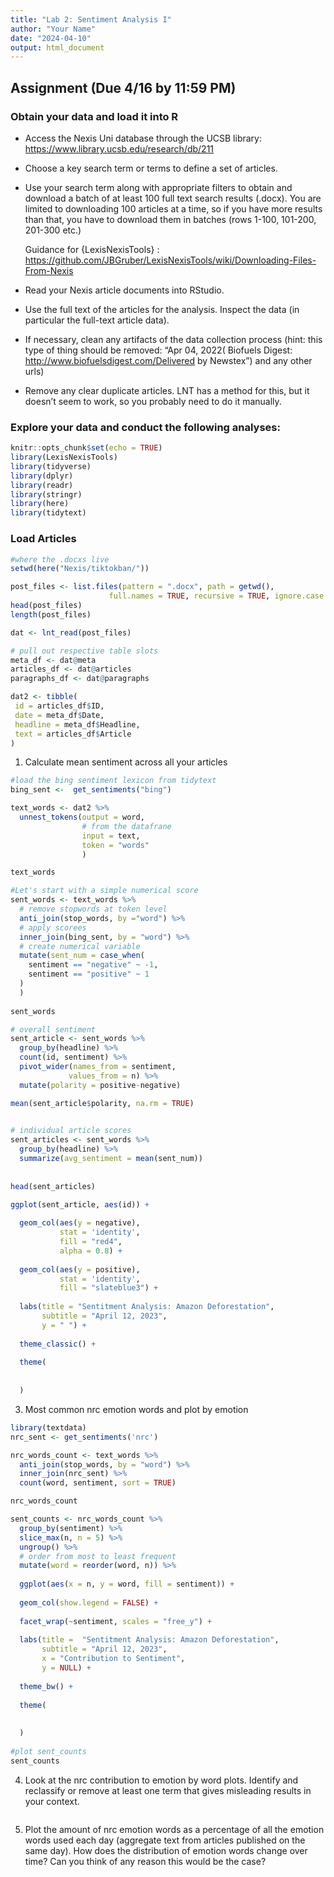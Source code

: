 ```yaml
---
title: "Lab 2: Sentiment Analysis I"
author: "Your Name"
date: "2024-04-10"
output: html_document
---
```


## Assignment (Due 4/16 by 11:59 PM)

### Obtain your data and load it into R

-   Access the Nexis Uni database through the UCSB library: <https://www.library.ucsb.edu/research/db/211>

-   Choose a key search term or terms to define a set of articles.

-   Use your search term along with appropriate filters to obtain and download a batch of at least 100 full text search results (.docx). You are limited to downloading 100 articles at a time, so if you have more results than that, you have to download them in batches (rows 1-100, 101-200, 201-300 etc.)

    Guidance for {LexisNexisTools} : <https://github.com/JBGruber/LexisNexisTools/wiki/Downloading-Files-From-Nexis>

-   Read your Nexis article documents into RStudio.

-   Use the full text of the articles for the analysis. Inspect the data (in particular the full-text article data).

```{=html}
<!-- -->
```
-   If necessary, clean any artifacts of the data collection process (hint: this type of thing should be removed: "Apr 04, 2022( Biofuels Digest: <http://www.biofuelsdigest.com/Delivered> by Newstex") and any other urls)

-   Remove any clear duplicate articles. LNT has a method for this, but it doesn't seem to work, so you probably need to do it manually.

### Explore your data and conduct the following analyses:

```r
knitr::opts_chunk$set(echo = TRUE)
library(LexisNexisTools)
library(tidyverse)
library(dplyr)
library(readr)
library(stringr)
library(here)
library(tidytext)
```


### Load Articles 
```r
#where the .docxs live
setwd(here("Nexis/tiktokban/"))

post_files <- list.files(pattern = ".docx", path = getwd(),
                      full.names = TRUE, recursive = TRUE, ignore.case = TRUE)
head(post_files)
length(post_files)
```

```r
dat <- lnt_read(post_files)

# pull out respective table slots
meta_df <- dat@meta
articles_df <- dat@articles
paragraphs_df <- dat@paragraphs

dat2 <- tibble(
 id = articles_df$ID,
 date = meta_df$Date,
 headline = meta_df$Headline,
 text = articles_df$Article
)
```

1.  Calculate mean sentiment across all your articles
```r
#load the bing sentiment lexicon from tidytext
bing_sent <-  get_sentiments("bing")
```

```r
text_words <- dat2 %>% 
  unnest_tokens(output = word,
                # from the datafrane
                input = text,
                token = "words"
                )

text_words

#Let's start with a simple numerical score
sent_words <- text_words %>%  
  # remove stopwords at token level
  anti_join(stop_words, by ="word") %>% 
  # apply scorees
  inner_join(bing_sent, by = "word") %>% 
  # create numerical variable
  mutate(sent_num = case_when(
    sentiment == "negative" ~ -1,
    sentiment == "positive" ~ 1
  )
  )
         
sent_words
```

```r
# overall sentiment
sent_article <- sent_words %>% 
  group_by(headline) %>% 
  count(id, sentiment) %>% 
  pivot_wider(names_from = sentiment,
             values_from = n) %>% 
  mutate(polarity = positive-negative) 

mean(sent_article$polarity, na.rm = TRUE)
  

# individual article scores
sent_articles <- sent_words %>% 
  group_by(headline) %>%  
  summarize(avg_sentiment = mean(sent_num))
  
  
head(sent_articles)
```
```r
ggplot(sent_article, aes(id)) +
  
  geom_col(aes(y = negative), 
           stat = 'identity',
           fill = "red4",
           alpha = 0.8) +
  
  geom_col(aes(y = positive), 
           stat = 'identity',
           fill = "slateblue3") +
  
  labs(title = "Sentitment Analysis: Amazon Deforestation",
       subtitle = "April 12, 2023",
       y = " ") +
  
  theme_classic() +
  
  theme(
    
    
  )
```

3.  Most common nrc emotion words and plot by emotion
```r
library(textdata)
nrc_sent <- get_sentiments('nrc')

nrc_words_count <- text_words %>% 
  anti_join(stop_words, by = "word") %>% 
  inner_join(nrc_sent) %>%
  count(word, sentiment, sort = TRUE)

nrc_words_count
```

```r
sent_counts <- nrc_words_count %>% 
  group_by(sentiment) %>% 
  slice_max(n, n = 5) %>% 
  ungroup() %>% 
  # order from most to least frequent 
  mutate(word = reorder(word, n)) %>% 
  
  ggplot(aes(x = n, y = word, fill = sentiment)) +
  
  geom_col(show.legend = FALSE) +
  
  facet_wrap(~sentiment, scales = "free_y") +
  
  labs(title =  "Sentitment Analysis: Amazon Deforestation",
       subtitle = "April 12, 2023",
       x = "Contribution to Sentiment",
       y = NULL) +
  
  theme_bw() +
  
  theme(
    
    
  )
  
#plot sent_counts  
sent_counts
```

4.  Look at the nrc contribution to emotion by word plots. Identify and reclassify or remove at least one term that gives misleading results in your context.
```r

```

5.  Plot the amount of nrc emotion words as a percentage of all the emotion words used each day (aggregate text from articles published on the same day). How does the distribution of emotion words change over time? Can you think of any reason this would be the case?
```r

```

